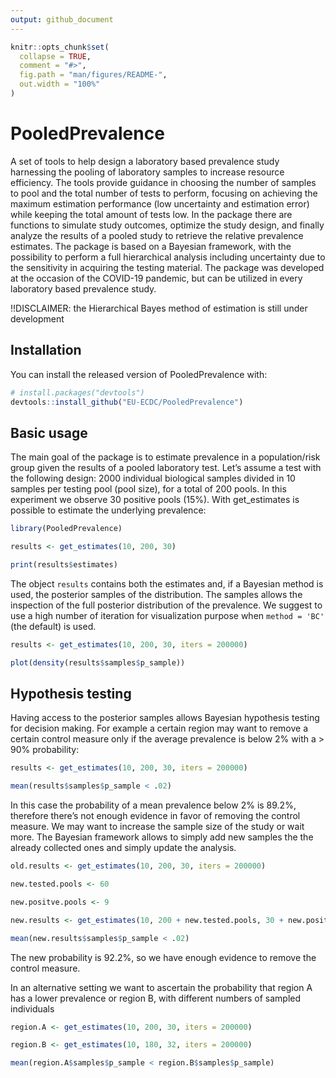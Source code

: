 ```yaml
---
output: github_document
---
```


<!-- README.md is generated from README.Rmd. Please edit that file -->

```r
knitr::opts_chunk$set(
  collapse = TRUE,
  comment = "#>",
  fig.path = "man/figures/README-",
  out.width = "100%"
)
```

# PooledPrevalence

<!-- badges: start -->
<!-- badges: end -->

A set of tools to help design a laboratory based prevalence study harnessing the pooling of laboratory samples to increase resource efficiency.
The tools provide guidance in choosing the number of samples to pool and the total number of tests to perform, focusing on achieving the maximum estimation performance (low uncertainty and estimation error) while keeping the total amount of tests low.
In the package there are functions to simulate study outcomes, optimize the study design, and finally analyze the results of a pooled study to retrieve the relative prevalence estimates.
The package is based on a Bayesian framework, with the possibility to perform a full hierarchical analysis including uncertainty due to the sensitivity in acquiring the testing material.
The package was developed at the occasion of the COVID-19 pandemic, but can be utilized in every laboratory based prevalence study.

!!DISCLAIMER: the Hierarchical Bayes method of estimation is still under development

## Installation

You can install the released version of PooledPrevalence with:

``` r
# install.packages("devtools")
devtools::install_github("EU-ECDC/PooledPrevalence")
```
## Basic usage

The main goal of the package is to estimate prevalence in a population/risk group given the results of a pooled laboratory test. Let's assume a test with the following design: 2000 individual biological samples divided in 10 samples per testing pool (pool size), for a total of 200 pools. In this experiment we observe 30 positive pools (15%). With get_estimates is possible to estimate the underlying prevalence:

```r
library(PooledPrevalence)

results <- get_estimates(10, 200, 30)

print(results$estimates)
```

The object `results` contains both the estimates and, if a Bayesian method is used, the posterior samples of the distribution. The samples allows the inspection of the full posterior distribution of the prevalence. We suggest to use a high number of iteration for visualization purpose when `method = 'BC'` (the default) is used.

```r

results <- get_estimates(10, 200, 30, iters = 200000)

plot(density(results$samples$p_sample))
```

## Hypothesis testing

Having access to the posterior samples allows Bayesian hypothesis testing for decision making. For example a certain region may want to remove a certain control measure only if the average prevalence is below 2% with a > 90% probability:

```r

results <- get_estimates(10, 200, 30, iters = 200000)

mean(results$samples$p_sample < .02)
```

In this case the probability of a mean prevalence below 2% is 89.2%, therefore there's not enough evidence in favor of removing the control measure. We may want to increase the sample size of the study or wait more. The Bayesian framework allows to simply add new samples the the already collected ones and simply update the analysis.

```r

old.results <- get_estimates(10, 200, 30, iters = 200000)

new.tested.pools <- 60

new.positve.pools <- 9

new.results <- get_estimates(10, 200 + new.tested.pools, 30 + new.positve.pools, iters = 200000)

mean(new.results$samples$p_sample < .02)
```

The new probability is 92.2%, so we have enough evidence to remove the control measure.

In an alternative setting we want to ascertain the probability that region A has a lower prevalence or region B, with different numbers of sampled individuals

```r

region.A <- get_estimates(10, 200, 30, iters = 200000)

region.B <- get_estimates(10, 180, 32, iters = 200000)

mean(region.A$samples$p_sample < region.B$samples$p_sample)
```
